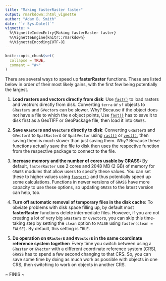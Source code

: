 ```yaml
---
title: "Making fasterRaster faster"
output: rmarkdown::html_vignette
author: "Adam B. Smith"
date: "`r Sys.Date()`"
vignette: >
  %\VignetteIndexEntry{Making fasterRaster faster}
  %\VignetteEngine{knitr::rmarkdown}
  %\VignetteEncoding{UTF-8}
---
```


```r
knitr::opts_chunk$set(
  collapse = TRUE,
  comment = "#>"
)
```

There are several ways to speed up **fasterRaster** functions. These are listed below in order of their most likely gains, with the first few being potentially the largest.

1. **Load rasters and vectors directly from disk**: Use [`fast()`](https://adamlilith.github.io/fasterRaster/reference/fast.html) to load rasters and vectrors directly from disk. Converting `terra` or `sf` objects to `GRaster`s and `GVector`s can be slower. Why? Because if the object does not have a file to which the `R` object points, Use [`fast()`](https://adamlilith.github.io/fasterRaster/reference/fast.html) has to save it to disk first as a GeoTIFF or GeoPackage file, then load it into `GRASS`.

2. **Save `GRaster`s and `GVector`s directly to disk**: Converting `GRaster`s and `GVector`s to `SpatRaster`s or `SpatVector` using [`rast()`](https://adamlilith.github.io/fasterRaster/reference/rast.html) or [`vect()`](https://adamlilith.github.io/fasterRaster/reference/vect.html), then saving them is much slower than just saving them. Why? Because these functions actually save the file to disk then uses the respective function from the respective package to connect to the file.

3. **Increase memory and the number of cores usable by GRASS:** By default, `fasterRaster` use 2 cores and 2048 MB (2 GB) of memory for `GRASS` modules that allow users to specify these values. You can set these to higher values using [`faster()`](https://adamlilith.github.io/fasterRaster/reference/faster.html) and thus potentially speed up some calculations. Functions in newer versions of `GRASS` have more capacity to use these options, so updating `GRASS` to the latest version can help, too.

4. **Turn off automatic removal of temporary files in the disk cache:** To obviate problems with disk space filling up, by default most **fasterRaster** functions delete intermediate files. However, if you are not creating a lot of very big `GRaster`s or `GVector`s, you can skip this time-taking step by setting the `clean` option to `FALSE` using `faster(clean = FALSE)`. By default, this setting is `TRUE`.

5. **Do operation on `GRaster`s and `GVector`s in the same coordinate reference system together:** Every time you switch between using a `GRaster` or `GVector` with a different coordinate reference system (CRS), `GRASS` has to spend a few second changing to that CRS. So, you can save some time by doing as much work as possible with objects in one CRS, then switching to work on objects in another CRS.

~ FINIS ~
